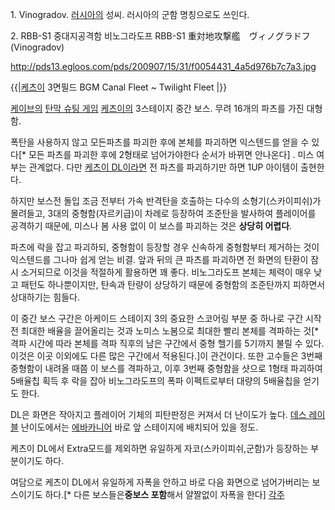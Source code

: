 1. Vinogradov. [[러시아]]의 성씨. 러시아의 군함 명칭으로도 쓰인다.


2. RBB-S1 중대지공격함 비노그라도프 
RBB-S1 重対地攻撃艦　ヴィノグラドフ(Vinogradov)

http://pds13.egloos.com/pds/200907/15/31/f0054431_4a5d976b7c7a3.jpg

{{|[[케츠이]] 3면필드 BGM Canal Fleet ~ Twilight Fleet{{{#!html
<object type="application/x-shockwave-flash" data="http://pds12.egloos.com/pds/200906/05/75/dewplayer-mini.swf?son=http://pds22.egloos.com/pds/201201/02/57/06_-_CANAL_FLEET_-_Twilight_Fleet_(Stage3).mp3" width="200" height="20"> <param name="movie" value="http://pds12.egloos.com/pds/200906/05/75/dewplayer-mini.swf?son=http://pds22.egloos.com/pds/201201/02/57/06_-_CANAL_FLEET_-_Twilight_Fleet_(Stage3).mp3" /> </object>}}}  |}}

[[케이브]]의 [[탄막 슈팅 게임]] [[케츠이]]의 3스테이지 중간 보스.
무려 16개의 파츠를 가진 대형함.
 
폭탄을 사용하지 않고 모든파츠를 파괴한 후에 본체를 파괴하면 익스텐드를 얻을 수 있다[* 모든 파츠를 파괴한 후에 2형태로 넘어가야한다 순서가 바뀌면 안나온다] . 미스 여부는 관계없다.
다만 [[케츠이 DL]]이라면 전 파츠를 파괴하기만 하면 1UP 아이템이 출현한다.

하지만 보스전 돌입 조금 전부터 가속 반격탄을 호출하는 다수의 소형기(스카이피쉬)가 몰려들고, 3대의 중형함(자르키급)이 차례로 등장하여 조준탄을 발사하여 플레이어를 공격하기 때문에, 미스나 봄 사용 없이 이 보스를 파괴하는 것은 '''상당히 어렵다'''.

파츠에 락을 잡고 파괴하되, 중형함이 등장할 경우 신속하게 중형함부터 제거하는 것이 익스텐드를 그나마 쉽게 얻는 비결. 앞과 뒤의 큰 파츠를 파괴하면 전 화면의 탄환이 잠시 소거되므로 이것을 적절하게 활용하면 꽤 좋다. 비노그라도프 본체는 체력이 매우 낮고 패턴도 하나뿐이지만, 탄속과 탄량이 상당하기 때문에 중형함의 조준탄까지 피하면서 상대하기는 힘들다.

이 중간 보스 구간은 아케이드 스테이지 3의 중요한 스코어링 부분 중 하나로 구간 시작 전 최대한 배율을 끌어올리는 것과 노미스 노봄으로 최대한 빨리 본체를 격파하는 것[* 격파 시간에 따라 본체를 격파 직후의 남은 구간에서 중형 헬기를 5기까지 불릴 수 있다. 이것은 이곳 이외에도 다른 많은 구간에서 적용된다.]이 관건이다. 또한 고수들은 3번째 중형함이 내려올 때쯤 이 보스를 격파하고, 이후 3번째 중형함을 샷으로 1형태 파괴하여 5배율칩 획득 후 락을 잡아 비노그라도프의 폭파 이펙트로부터 대량의 5배율칩을 얻기도 한다.

DL은 화면은 작아지고 플레이어 기체의 피탄판정은 커져서 더 난이도가 높다.
[[데스 레이블]] 난이도에서는 [[에바카니어]] 바로 앞 스테이지에 배치되어 있을 정도. 

케츠이 DL에서 Extra모드를 제외하면 유일하게 자코(스카이피쉬,군함)가 등장하는 부분이기도 하다.

여담으로 케츠이 DL에서 유일하게 자폭을 안하고 바로 다음 화면으로 넘어가버리는 보스이기도 하다.[* 다른 보스들은'''중보스 포함'''해서 얄짤없이 자폭을 한다]
[[각주]]
